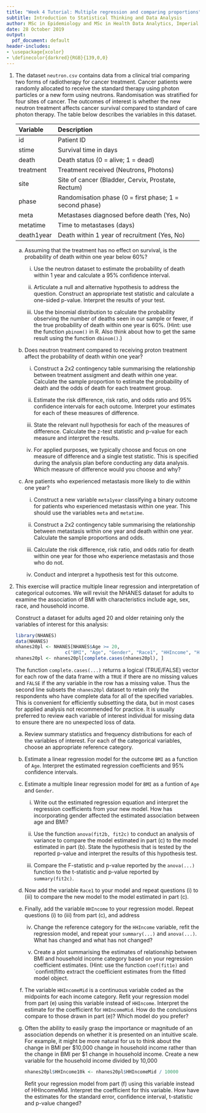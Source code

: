 ```yaml
---
title: "Week 4 Tutorial: Multiple regression and comparing proportions"
subtitle: Introduction to Statistical Thinking and Data Analysis
author: MSc in Epidemiology and MSc in Health Data Analytics, Imperial College London
date: 28 October 2019
output:
  pdf_document: default
header-includes:
- \usepackage{xcolor}
- \definecolor{darkred}{RGB}{139,0,0}
---
```


1. The dataset `neutron.csv` contains data from a clinical trial comparing two forms of radiotherapy for cancer treatment. Cancer patients were randomly allocated to receive the standard therapy using photon particles or a new form using neutrons. Randomisation was stratified for four sites of cancer. The outcomes of interest is whether the new neutron treatment affects cancer survival compared to standard of care photon therapy. The table below describes the variables in this dataset.

   |Variable   |Description                                             |
   |:----------|:-------------------------------------------------------|
   |id         |Patient ID                                              |
   |stime      |Survival time in days                                   |
   |death      |Death status (0 = alive; 1 = dead)                      |
   |treatment  |Treatment received (Neutrons, Photons)                  |
   |site       |Site of cancer (Bladder, Cervix, Prostate, Rectum)      |
   |phase      |Randomisation phase (0 = first phase; 1 = second phase) |
   |meta       |Metastases diagnosed before death (Yes, No)             |
   |metatime   |Time to metastases (days)                               |
   |death1year |Death within 1 year of recruitment (Yes, No)            |


    a. Assuming that the treatment has no effect on survival, is the probability of death within one year below 60%?
	   
	   i. Use the neutron dataset to estimate the probability of death within 1 year and calculate a 95% confidence interval.
	   
	   ii. Articulate a null and alternative hypothesis to address the question. Construct an appropriate test statistic and calculate a one-sided p-value.  Interpret the results of your test.
	   
	   iii. Use the binomial distribution to calculate the probability observing the number of deaths seen in our sample or fewer, if the true probability of death within one year is 60%. (Hint: use the function `pbinom()` in R. Also think about how to get the same result using the function `dbinom()`.)
	   
	b. Does neutron treatment compared to receiving proton treatment affect the probability of death within one year?
	
	   i. Construct a 2x2 contingency table summarising the relationship between treatment assigment and death within one year. Calculate the sample proportion to estimate the probability of death and the odds of death for each treatment group.
	   
	   ii. Estimate the risk difference, risk ratio, and odds ratio and 95% confidence intervals for each outcome. Interpret your estimates for each of these measures of difference.  
	   
	   iii. State the relevant null hypothesis for each of the measures of difference. Calculate the z-test statistic and p-value for each measure and interpret the results.
	   
	   iv. For applied purposes, we typically choose and focus on one measure of difference and a single test statistic. This is specified during the analysis plan before conducting any data analysis. Which measure of difference would you choose and why?
	   
	c. Are patients who experienced metastasis more likely to die within one year?
	
	   i. Construct a new variable `meta1year` classifying a binary outcome for patients who experienced metastasis within one year. This should use the variables `meta` and `metatime`.
	   
	   ii. Construct a 2x2 contingency table summarising the relationship between metastasis within one year and death within one year. Calculate the sample proportions and odds.
	   
	   iii. Calculate the risk difference, risk ratio, and odds ratio for death within one year for those who experience metastasis and those who do not.
	   
	   iv. Conduct and interpret a hypothesis test for this outcome.
	   
\newpage

2. This exercise will practice multiple linear regression and interpretation of categorical outcomes.  We will revisit the NHANES dataset for adults to examine the association of BMI with characteristics include age, sex, race, and household income. 

   Construct a dataset for adults aged 20 and older retaining only the variables of interest for this analysis:
   
   ```r
   library(NHANES)
   data(NHANES)
   nhanes20pl <- NHANES[NHANES$Age >= 20,
                     c("BMI", "Age", "Gender", "Race1", "HHIncome", "HHIncomeMid")]
   nhanes20pl <- nhanes20pl[complete.cases(nhanes20pl), ]
   ```
   
   The function `complete.cases(...)` returns a logical (TRUE/FALSE) vector for each row of the data frame with a `TRUE` if there are no missing values and `FALSE` if the any variable in the row has a missing value.  Thus the second line subsets the `nhanes20pl` dataset to retain only the respondents who have complete data for all of the specified variables. This is convenient for efficiently subsetting the data, but in most cases for applied analysis not recommended for practice. It is usually preferred to review each variable of interest individual for missing data to ensure there are no unexpected loss of data.
   
   a. Review summary statistics and frequency distributions for each of the variables of interest.  For each of the categorical variables, choose an appropriate reference category.
   
   b. Estimate a linear regression model for the outcome `BMI` as a function of `Age`. Interpret the estimated regression coefficients and 95% confidence intervals.
   
   c. Estimate a multiple linear regression model for `BMI` as a funtion of `Age` and `Gender`.
   
      i. Write out the estimated regression equation and interpret the regression coefficients from your new model. How has incorporating gender affected the estimated association between age and BMI?
	  
      ii. Use the function `anova(fit2b, fit2c)` to conduct an analysis of variance to compare the model estimated in part (c) to the model estimated in part (b). State the hypothesis that is tested by the reported p-value and interpret the results of this hypothesis test.
	  
	  iii. Compare the F-statistic and p-value reported by the `anova(...)` function to the t-statistic and p-value reported by `summary(fit2c)`.

   d. Now add the variable `Race1` to your model and repeat questions (i) to (iii) to compare the new model to the model estimated in part (c).
   
   e. Finally, add the variable `HHIncome` to your regression model. Repeat questions (i) to (iii) from part (c), and address 
      
	  iv. Change the reference category for the `HHIncome` variable, refit the regression model, and repeat your `summary(...)` and `anova(...)`.  What has changed and what has not changed?
	  
	  v. Create a plot summarising the estimates of relationship between BMI and household income category based on your regression coefficient estimates. (Hint: use the function `coef(fit1e)` and `confint(fitto extract the coefficient estimates from the fitted model object.

   f. The variable `HHIncomeMid` is a continuous variable coded as the midpoints for each income category.  Refit your regression model from part (e) using this variable instead of `HHIncome`.  Interpret the estimate for the coefficient for `HHIncomeMid`. How do the conclusions compare to those drawn in part (e)?  Which model do you prefer?
   
   g. Often the ability to easily grasp the importance or magnitude of an association depends on whether it is presented on an intuitive scale.  For example, it might be more natural for us to think about the change in BMI per $10,000 change in household income rather than the change in BMI per $1 change in household income.  Create a new variable for the household income divided by 10,000
   
      ```r
      nhanes20pl$HHIncome10k <- nhanes20pl$HHIncomeMid / 10000
      ```
	  
	  Refit your regression model from part (f) using this variable instead of HHIncomeMid. Interpret the coefficient for this variable. How have the estimates for the standard error, confidence interval, t-statistic and p-value changed?
 

